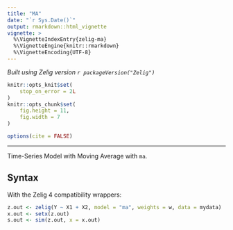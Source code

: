 ```yaml
---
title: "MA"
date: "`r Sys.Date()`"
output: rmarkdown::html_vignette
vignette: >
  %\VignetteIndexEntry{zelig-ma}
  %\VignetteEngine{knitr::rmarkdown}
  %\VignetteEncoding{UTF-8}
---
```


*Built using Zelig version `r packageVersion("Zelig")`*

```r
knitr::opts_knit$set(
    stop_on_error = 2L
)
knitr::opts_chunk$set(
    fig.height = 11,
    fig.width = 7
)

options(cite = FALSE)
```
---

Time-Series Model with Moving Average with `ma`.

Syntax
------


With the Zelig 4 compatibility wrappers:

```r
z.out <- zelig(Y ~ X1 + X2, model = "ma", weights = w, data = mydata)
x.out <- setx(z.out)
s.out <- sim(z.out, x = x.out)
```
